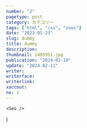 ```yaml
---
number: "2"
pagetype: post
category: カテゴリー
tags: ["html", "css", "zoos"]
date: "2023-01-23"
slug: dummy
title: dummy
description:
thumbnail: 1405951.jpg
publication: "2024-02-10"
update: "2024-02-11"
writer:
writerface:
writerlink:
xaccout:
no: 1
---
```





<HeadlineInfo
    tags={props.pageContext.frontmatter.tags}
    title={props.pageContext.frontmatter.title}
    publication={props.pageContext.frontmatter.publication}
    update={props.pageContext.frontmatter.update}
/>

    <Seo />
)